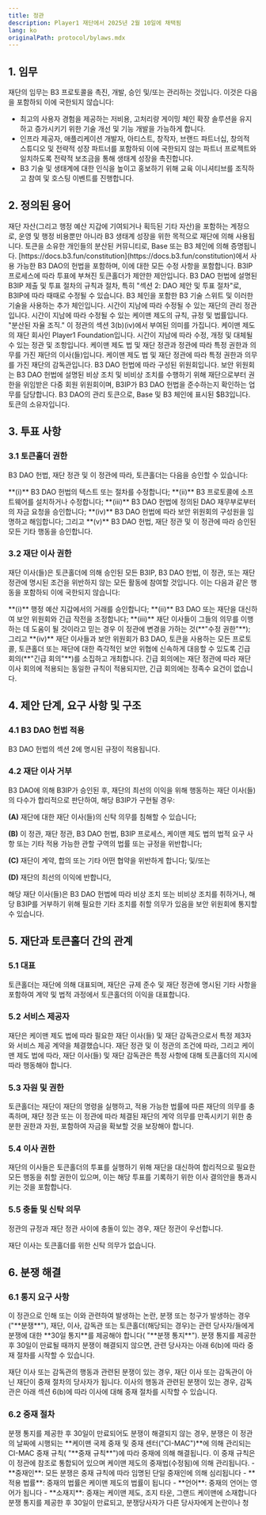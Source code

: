 ```yaml
---
title: 정관
description: Player1 재단에서 2025년 2월 10일에 채택됨
lang: ko
originalPath: protocol/bylaws.mdx
---
```

## 1. 임무

재단의 임무는 B3 프로토콜을 촉진, 개발, 승인 및/또는 관리하는 것입니다. 이것은 다음을 포함하되 이에 국한되지 않습니다:

- 최고의 사용자 경험을 제공하는 저비용, 고처리량 게이밍 체인 확장 솔루션을 유지하고 증가시키기 위한 기술 개선 및 기능 개발을 가능하게 합니다.
- 인프라 제공자, 애플리케이션 개발자, 아티스트, 창작자, 브랜드 파트너십, 창의적 스튜디오 및 전략적 성장 파트너를 포함하되 이에 국한되지 않는 파트너 프로젝트와 일치하도록 전략적 보조금을 통해 생태계 성장을 촉진합니다.
- B3 기술 및 생태계에 대한 인식을 높이고 홍보하기 위해 교육 이니셔티브를 조직하고 참여 및 호스팅 이벤트를 진행합니다.

## 2. 정의된 용어

<AccordionGroup>
<Accordion title="행정 예산 지갑">
재단 자산(그리고 행정 예산 지갑에 기여되거나 획득된 기타 자산)을 포함하는 계정으로, 운영 및 행정 비용뿐만 아니라 B3 생태계 성장을 위한 목적으로 재단에 의해 사용됩니다.
</Accordion>

<Accordion title="B3 DAO">
토큰을 소유한 개인들의 분산된 커뮤니티로, Base 또는 B3 체인에 의해 증명됩니다.
</Accordion>

<Accordion title="B3 DAO 헌법">
[https://docs.b3.fun/constitution](https://docs.b3.fun/constitution)에서 사용 가능한 B3 DAO의 헌법을 포함하며, 이에 대한 모든 수정 사항을 포함합니다.
</Accordion>

<Accordion title="B3IP">
B3IP 프로세스에 따라 투표에 부쳐진 토큰홀더가 제안한 제안입니다.
</Accordion>

<Accordion title="B3IP 프로세스">
B3 DAO 헌법에 설명된 B3IP 제출 및 투표 절차의 규칙과 절차, 특히 "섹션 2: DAO 제안 및 투표 절차"로, B3IP에 따라 때때로 수정될 수 있습니다.
</Accordion>

<Accordion title="B3 프로토콜">
B3 체인을 포함한 B3 기술 스위트 및 이러한 기술을 사용하는 추가 체인입니다.
</Accordion>

<Accordion title="정관">
시간이 지남에 따라 수정될 수 있는 재단의 관리 정관입니다.
</Accordion>

<Accordion title="케이맨 제도 법">
시간이 지남에 따라 수정될 수 있는 케이맨 제도의 규칙, 규정 및 법률입니다.
</Accordion>

<Accordion title="DAO">
"분산된 자율 조직."
</Accordion>

<Accordion title="긴급 회의">
이 정관의 섹션 3(b)(iv)에서 부여된 의미를 가집니다.
</Accordion>

<Accordion title="재단">
케이맨 제도의 재단 회사인 Player1 Foundation입니다.
</Accordion>

<Accordion title="재단 정관">
시간이 지남에 따라 수정, 개정 및 대체될 수 있는 정관 및 조항입니다.
</Accordion>

<Accordion title="재단 이사(들)">
케이맨 제도 법 및 재단 정관과 정관에 따라 특정 권한과 의무를 가진 재단의 이사(들)입니다.
</Accordion>

<Accordion title="재단 감독관">
케이맨 제도 법 및 재단 정관에 따라 특정 권한과 의무를 가진 재단의 감독관입니다.
</Accordion>

<Accordion title="보안 위원회">
B3 DAO 헌법에 따라 구성된 위원회입니다. 보안 위원회는 B3 DAO 헌법에 설명된 비상 조치 및 비비상 조치를 수행하기 위해 재단으로부터 권한을 위임받은 다중 회원 위원회이며, B3IP가 B3 DAO 헌법을 준수하는지 확인하는 업무를 담당합니다.
</Accordion>

<Accordion title="토큰">
B3 DAO의 관리 토큰으로, Base 및 B3 체인에 표시된 $B3입니다.
</Accordion>

<Accordion title="토큰홀더">
토큰의 소유자입니다.
</Accordion>
</AccordionGroup>

## 3. 투표 사항

### 3.1 토큰홀더 권한

B3 DAO 헌법, 재단 정관 및 이 정관에 따라, 토큰홀더는 다음을 승인할 수 있습니다:

<CardGroup cols={1}>
<Card>
**(i)** B3 DAO 헌법의 텍스트 또는 절차를 수정합니다;
</Card>
<Card>
**(ii)** B3 프로토콜에 소프트웨어를 설치하거나 수정합니다;
</Card>
<Card>
**(iii)** B3 DAO 헌법에 정의된 DAO 재무부로부터의 자금 요청을 승인합니다;
</Card>
<Card>
**(iv)** B3 DAO 헌법에 따라 보안 위원회의 구성원을 임명하고 해임합니다; 그리고
</Card>
<Card>
**(v)** B3 DAO 헌법, 재단 정관 및 이 정관에 따라 승인된 모든 기타 행동을 승인합니다.
</Card>
</CardGroup>

### 3.2 재단 이사 권한

재단 이사(들)은 토큰홀더에 의해 승인된 모든 B3IP, B3 DAO 헌법, 이 정관, 또는 재단 정관에 명시된 조건을 위반하지 않는 모든 활동에 참여할 것입니다. 이는 다음과 같은 행동을 포함하되 이에 국한되지 않습니다:

<Tabs>
<Tab title="행정 예산">
**(i)** 행정 예산 지갑에서의 거래를 승인합니다;
</Tab>

<Tab title="긴급 조정">
**(ii)** B3 DAO 또는 재단을 대신하여 보안 위원회와 긴급 작전을 조정합니다;
</Tab>

<Tab title="수정 권한">
**(iii)** 재단 이사들이 그들의 의무를 이행하는 데 도움이 될 것이라고 믿는 경우 이 정관에 변경을 가하는 것(**"수정 권한"**); 그리고
</Tab>

<Tab title="긴급 회의">
**(iv)** 재단 이사들과 보안 위원회가 B3 DAO, 토큰을 사용하는 모든 프로토콜, 토큰홀더 또는 재단에 대한 즉각적인 보안 위협에 신속하게 대응할 수 있도록 긴급 회의(**"긴급 회의"**)를 소집하고 개최합니다. 긴급 회의에는 재단 정관에 따라 재단 이사 회의에 적용되는 동일한 규칙이 적용되지만, 긴급 회의에는 정족수 요건이 없습니다.
</Tab>
</Tabs>

## 4. 제안 단계, 요구 사항 및 구조

### 4.1 B3 DAO 헌법 적용

B3 DAO 헌법의 섹션 2에 명시된 규정이 적용됩니다.

### 4.2 재단 이사 거부

<Warning>
B3 DAO에 의해 B3IP가 승인된 후, 재단의 최선의 이익을 위해 행동하는 재단 이사(들)의 다수가 합리적으로 판단하여, 해당 B3IP가 구현될 경우:

**(A)** 재단에 대한 재단 이사(들)의 신탁 의무를 침해할 수 있습니다;

**(B)** 이 정관, 재단 정관, B3 DAO 헌법, B3IP 프로세스, 케이맨 제도 법의 법적 요구 사항 또는 기타 적용 가능한 관할 구역의 법률 또는 규정을 위반합니다;

**(C)** 재단이 계약, 합의 또는 기타 어떤 협약을 위반하게 합니다; 및/또는

**(D)** 재단의 최선의 이익에 반합니다,

해당 재단 이사(들)은 B3 DAO 헌법에 따라 비상 조치 또는 비비상 조치를 취하거나, 해당 B3IP를 거부하기 위해 필요한 기타 조치를 취할 의무가 있음을 보안 위원회에 통지할 수 있습니다.
</Warning>

## 5. 재단과 토큰홀더 간의 관계

### 5.1 대표

토큰홀더는 재단에 의해 대표되며, 재단은 규제 준수 및 재단 정관에 명시된 기타 사항을 포함하여 계약 및 법적 과정에서 토큰홀더의 이익을 대표합니다.

### 5.2 서비스 제공자

재단은 케이맨 제도 법에 따라 필요한 재단 이사(들) 및 재단 감독관으로서 특정 제3자와 서비스 제공 계약을 체결했습니다. 재단 정관 및 이 정관의 조건에 따라, 그리고 케이맨 제도 법에 따라, 재단 이사(들) 및 재단 감독관은 특정 사항에 대해 토큰홀더의 지시에 따라 행동해야 합니다.

### 5.3 자원 및 권한

토큰홀더는 재단이 재단의 명령을 실행하고, 적용 가능한 법률에 따른 재단의 의무를 충족하며, 재단 정관 또는 이 정관에 따라 체결된 재단의 계약 의무를 만족시키기 위한 충분한 권한과 자원, 포함하여 자금을 확보할 것을 보장해야 합니다.

### 5.4 이사 권한

재단의 이사들은 토큰홀더의 투표를 실행하기 위해 재단을 대신하여 합리적으로 필요한 모든 행동을 취할 권한이 있으며, 이는 해당 투표를 기록하기 위한 이사 결의안을 통과시키는 것을 포함합니다.

### 5.5 충돌 및 신탁 의무

<Info>
정관의 규정과 재단 정관 사이에 충돌이 있는 경우, 재단 정관이 우선합니다.

재단 이사는 토큰홀더를 위한 신탁 의무가 없습니다.
</Info>

## 6. 분쟁 해결

### 6.1 통지 요구 사항

<Card title="분쟁 통지 절차">
이 정관으로 인해 또는 이와 관련하여 발생하는 논란, 분쟁 또는 청구가 발생하는 경우("**분쟁**"), 재단, 이사, 감독관 또는 토큰홀더(해당되는 경우)는 관련 당사자/들에게 분쟁에 대한 **30일 통지**를 제공해야 합니다( "**분쟁 통지**"). 분쟁 통지를 제공한 후 30일이 만료될 때까지 분쟁이 해결되지 않으면, 관련 당사자는 아래 6(b)에 따라 중재 절차를 시작할 수 있습니다.

재단 이사 또는 감독관의 행동과 관련된 분쟁이 있는 경우, 재단 이사 또는 감독관이 아닌 재단이 중재 절차의 당사자가 됩니다. 이사의 행동과 관련된 분쟁이 있는 경우, 감독관은 아래 섹션 6(b)에 따라 이사에 대해 중재 절차를 시작할 수 있습니다.
</Card>

### 6.2 중재 절차

<AccordionGroup>
<Accordion title="중재 관리">
분쟁 통지를 제공한 후 30일이 만료되어도 분쟁이 해결되지 않는 경우, 분쟁은 이 정관의 날짜에 시행되는 **케이맨 국제 중재 및 중재 센터("CI-MAC")**에 의해 관리되는 CI-MAC 중재 규칙( "**중재 규칙**")에 따라 중재에 의해 해결됩니다. 이 중재 규칙은 이 정관에 참조로 통합되어 있으며 케이맨 제도의 중재법(수정됨)에 의해 관리됩니다.
</Accordion>

<Accordion title="중재 구조">
- **중재인**: 모든 분쟁은 중재 규칙에 따라 임명된 단일 중재인에 의해 심리됩니다
- **적용 법률**: 중재의 법률은 케이맨 제도의 법률이 됩니다
- **언어**: 중재의 언어는 영어가 됩니다
- **소재지**: 중재는 케이맨 제도, 조지 타운, 그랜드 케이맨에 소재합니다
</Accordion>

<Accordion title="중재인 선정 절차">
분쟁 통지를 제공한 후 30일이 만료되고, 분쟁당사자가 다른 당사자에게 논란이나 청
